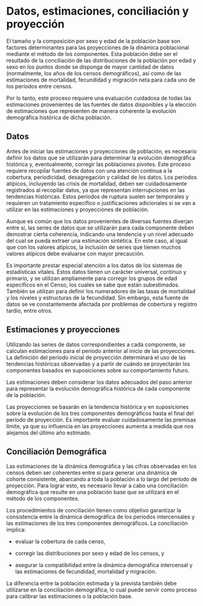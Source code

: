 # Datos, estimaciones, conciliación y proyección

El tamaño y la composición por sexo y edad de la población base son factores determinantes para las proyecciones de la dinámica poblacional mediante el método de los componentes. Esta población debe ser el resultado de la conciliación de las distribuciones de la población por edad y sexo en los puntos donde se disponga de mayor cantidad de datos (normalmente, los años de los censos demográficos), así como de las estimaciones de mortalidad, fecundidad y migración neta para cada uno de los períodos entre censos.

Por lo tanto, este proceso requiere una evaluación cuidadosa de todas las estimaciones provenientes de las fuentes de datos disponibles y la elección de estimaciones que representen de manera coherente la evolución demográfica histórica de dicha población.

## Datos

Antes de iniciar las estimaciones y proyecciones de población, es necesario definir los datos que se utilizarán para determinar la evolución demográfica histórica y, eventualmente, corregir las poblaciones pivotes. Este proceso requiere recopilar fuentes de datos con una atención continua a la cobertura, periodicidad, desagregación y calidad de los datos. Los períodos atípicos, incluyendo las crisis de mortalidad, deben ser cuidadosamente registrados al recopilar datos, ya que representan interrupciones en las tendencias históricas. Estos períodos de ruptura suelen ser temporales y requieren un tratamiento específico o justificaciones adicionales si se van a utilizar en las estimaciones y proyecciones de población.

Aunque es común que los datos provenientes de diversas fuentes diverjan entre sí, las series de datos que se utilizarán para cada componente deben demostrar cierta coherencia, indicando una tendencia y un nivel adecuado del cual se pueda extraer una estimación sintética. En este caso, al igual que con los valores atípicos, la inclusión de series que tienen muchos valores atípicos debe evaluarse con mayor precaución.

Es importante prestar especial atención a los datos de los sistemas de estadísticas vitales. Estos datos tienen un carácter universal, continuo y primario, y se utilizan ampliamente para corregir los grupos de edad específicos en el Censo, los cuales se sabe que están subestimados. También se utilizan para definir los numeradores de las tasas de mortalidad y los niveles y estructuras de la fecundidad. Sin embargo, esta fuente de datos se ve constantemente afectada por problemas de cobertura y registro tardío, entre otros.


## Estimaciones y proyecciones

Utilizando las series de datos correspondientes a cada componente, se calculan estimaciones para el período anterior al inicio de las proyecciones. La definición del período inicial de proyección determinará el uso de las tendencias históricas observadas y a partir de cuándo se proyectarán los componentes basados en suposiciones sobre su comportamiento futuro.

Las estimaciones deben considerar los datos adecuados del paso anterior para representar la evolución demográfica histórica de cada componente de la población.

Las proyecciones se basarán en la tendencia histórica y en suposiciones sobre la evolución de los tres componentes demográficos hasta el final del período de proyección. Es importante evaluar cuidadosamente las premisas límite, ya que su influencia en las proyecciones aumenta a medida que nos alejamos del último año estimado.


## Conciliación Demográfica

Las estimaciones de la dinámica demográfica y las cifras observadas en los censos deben ser coherentes entre sí para generar una dinámica de cohorte consistente, abarcando a toda la población a lo largo del período de proyección. Para lograr esto, es necesario llevar a cabo una conciliación demográfica que resulte en una población base que se utilizará en el método de los componentes.

Los procedimientos de conciliación tienen como objetivo garantizar la consistencia entre la dinámica demográfica de los períodos intercensales y las estimaciones de los tres componentes demográficos. La conciliación implica:

-   evaluar la cobertura de cada censo,

-   corregir las distribuciones por sexo y edad de los censos, y

-   asegurar la compatibilidad entre la dinámica demográfica intercensal y las estimaciones de fecundidad, mortalidad y migración.

La diferencia entre la población estimada y la prevista también debe utilizarse en la conciliación demográfica, lo cual puede servir como proceso para calibrar las estimaciones o la población base.
